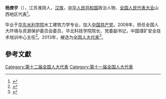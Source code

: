 '''杨庚宇'''（{{bd|1955年||}}），江苏淮阴人，[[汉族|汉族]]，[[中华人民共和国|中华人民共和国]]政治人物、[[全国人民代表大会|全国人民代表大会]]山西地区代表<ref>{{cite web|author=新华网|title=第十一届全国人大代表|url=http://news.xinhuanet.com/ziliao/2008-03/03/content_7708230.htm?node=36628|publisher=新华网|accessdate=2014-01-07|archive-date=2014-01-10|archive-url=https://web.archive.org/web/20140110211415/http://news.xinhuanet.com/ziliao/2008-03/03/content_7708230.htm?node=36628|dead-url=no}}</ref>。

毕业于[[华东水利学院|华东水利学院]]水工建筑力学专业，加入[[中国共产党|中国共产党]]。2008年，担任全国人大环境与资源保护委员会委员，华北科技学院院长、党委副书记，中国煤矿安全技术培训中心主任<ref>{{cite news|title=全国人大代表信息-杨庚宇|url= http://210.82.31.1:8084/delegate/viewDelegate.action?dbid=110255|accessdate=2013-04-05|newspaper=全国人大网|archive-url=https://web.archive.org/web/20121025000835/http://www.npc.gov.cn/delegate/viewDelegate.action?dbid=110255|archive-date=2012-10-25|dead-url=yes}}</ref>。2013年，被选为[[全国人大代表|全国人大代表]]<ref>{{cite news|title=全国人大代表信息-杨庚宇|url= http://210.82.31.1:8084/delegate/viewDelegate.action?dbid=120259|accessdate=2013-03-28|newspaper=全国人大网|archive-url=https://web.archive.org/web/20131212124303/http://www.npc.gov.cn/delegate/viewDelegate.action?dbid=120259|archive-date=2013-12-12|dead-url=yes}}</ref>。

==參考文獻==
{{reflist}}
{{中国政治人物小作品}}

[[Category:第十二届全国人大代表|Category:第十二届全国人大代表]]
[[Category:第十一届全国人大代表|Category:第十一届全国人大代表]]